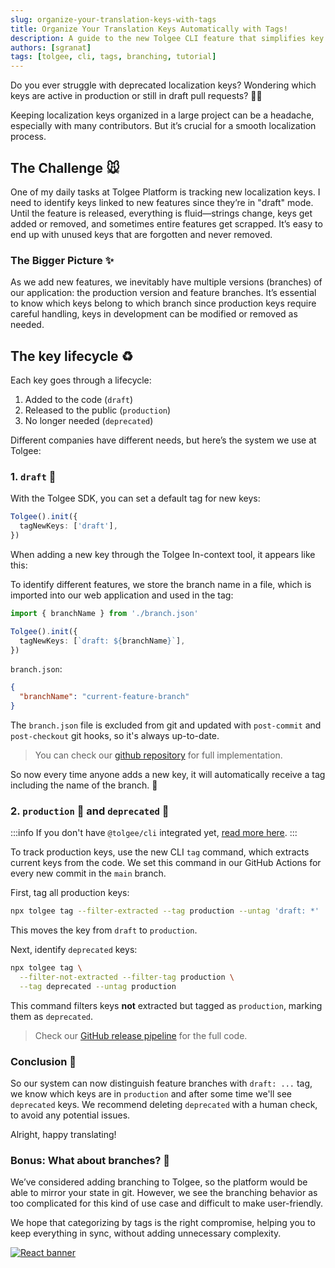 ```yaml
---
slug: organize-your-translation-keys-with-tags
title: Organize Your Translation Keys Automatically with Tags!
description: A guide to the new Tolgee CLI feature that simplifies key organization with automatic extraction and tags.
authors: [sgranat]
tags: [tolgee, cli, tags, branching, tutorial]
---
```


Do you ever struggle with deprecated localization keys? Wondering which keys are active in production or still in draft pull requests? 😵‍💫

Keeping localization keys organized in a large project can be a headache, especially with many contributors. But it’s crucial for a smooth localization process.

<!-- truncate-->

## The Challenge 🐭

One of my daily tasks at Tolgee Platform is tracking new localization keys. I need to identify keys linked to new features since they’re in "draft" mode. Until the feature is released, everything is fluid—strings change, keys get added or removed, and sometimes entire features get scrapped. It’s easy to end up with unused keys that are forgotten and never removed.

### The Bigger Picture ✨

As we add new features, we inevitably have multiple versions (branches) of our application: the production version and feature branches. It’s essential to know which keys belong to which branch since production keys require careful handling, keys in development can be modified or removed as needed.

## The key lifecycle ♻️

Each key goes through a lifecycle:

1. Added to the code (`draft`)
2. Released to the public (`production`)
3. No longer needed (`deprecated`)

Different companies have different needs, but here’s the system we use at Tolgee:

### 1. `draft` 🌱

With the Tolgee SDK, you can set a default tag for new keys:

```ts
Tolgee().init({
  tagNewKeys: ['draft'],
})
```

When adding a new key through the Tolgee In-context tool, it appears like this:


<ScreenshotWrapper src="/img/blog/tagging-keys/in-context-with-draft.png" alt="In-context with draft" />

To identify different features, we store the branch name in a file, which is imported into our web application and used in the tag:

```ts
import { branchName } from './branch.json'

Tolgee().init({
  tagNewKeys: [`draft: ${branchName}`],
})
```

`branch.json`:
```json
{
  "branchName": "current-feature-branch"
}
```

The `branch.json` file is excluded from git and updated with `post-commit` and `post-checkout` git hooks, so it's always up-to-date.


> You can check our [github repository](https://github.com/tolgee/tolgee-platform) for full implementation.

So now every time anyone adds a new key, it will automatically receive a tag including the name of the branch. 🎉


### 2. `production` 🌿 and `deprecated` 🍂

:::info
If you don't have `@tolgee/cli` integrated yet, [read more here](/tolgee-cli).
:::

To track production keys, use the new CLI `tag` command, which extracts current keys from the code. We set this command in our GitHub Actions for every new commit in the `main` branch.

First, tag all production keys:

```sh
npx tolgee tag --filter-extracted --tag production --untag 'draft: *'
```

This moves the key from `draft` to `production`.

Next, identify `deprecated` keys:

```sh
npx tolgee tag \
  --filter-not-extracted --filter-tag production \
  --tag deprecated --untag production
```

This command filters keys **not** extracted but tagged as `production`, marking them as `deprecated`.

> Check our [GitHub release pipeline](https://github.com/tolgee/tolgee-platform/blob/main/.github/workflows/release.yml) for the full code.

### Conclusion 🚀

So our system can now distinguish feature branches with `draft: ...` tag, we know which keys are in `production` and after some time we'll see `deprecated` keys. We recommend deleting `deprecated` with a human check, to avoid any potential issues.

Alright, happy translating!

### Bonus: What about branches? 🎯

We’ve considered adding branching to Tolgee, so the platform would be able to mirror your state in git. However, we see the branching behavior as too complicated for this kind of use case and difficult to make user-friendly.

We hope that categorizing by tags is the right compromise, helping you to keep everything in sync, without adding unnecessary complexity.

[![React banner](/img/blog/blog-banners/banner-developer.webp)](https://app.tolgee.io/sign_up)
